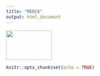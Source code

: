 ```yaml
---
title: "MERCK"
output: html_document
---
```

<img src="timeline_pic.png" style="width:50%; height:80px">
```r
knitr::opts_chunk$set(echo = TRUE)
```

